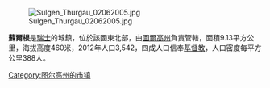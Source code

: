 [[Image:Sulgen_Thurgau_02062005.jpg|right]]

'''蘇爾根'''是[[瑞士|瑞士]]的城鎮，位於該國東北部，由[[圖爾高州|圖爾高州]]負責管轄，面積9.13平方公里，海拔高度460米，2012年人口3,542，四成人口信奉[[基督教|基督教]]，人口密度每平方公里388人。

{{Switzerland-geo-stub}}
[[Category:图尔高州的市镇|Category:图尔高州的市镇]]